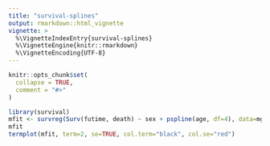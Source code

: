 ```yaml
---
title: "survival-splines"
output: rmarkdown::html_vignette
vignette: >
  %\VignetteIndexEntry{survival-splines}
  %\VignetteEngine{knitr::rmarkdown}
  %\VignetteEncoding{UTF-8}
---
```


```r
knitr::opts_chunk$set(
  collapse = TRUE,
  comment = "#>"
)
```

```r
library(survival)
mfit <- survreg(Surv(futime, death) ~ sex + pspline(age, df=4), data=mgus)
mfit
termplot(mfit, term=2, se=TRUE, col.term="black", col.se="red")

```
